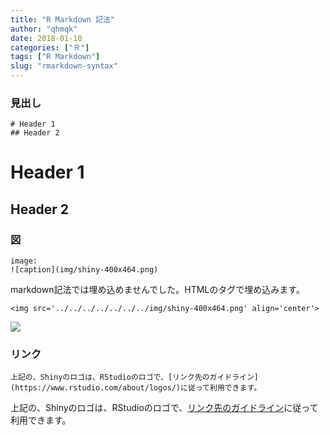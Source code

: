```yaml
---
title: "R Markdown 記法"
author: "qhmqk"
date: 2018-01-10
categories: ["Ｒ"]
tags: ["R Markdown"]
slug: "rmarkdown-syntax"
---
```


### 見出し

```
# Header 1
## Header 2
```

# Header 1
## Header 2


### 図

```
image:
![caption](img/shiny-400x464.png)
```

markdown記法では埋め込めませんでした。HTMLのタグで埋め込みます。

```
<img src='../../../../../../../img/shiny-400x464.png' align='center'>
```

<img src='../../../../../../../img/shiny-400x464.png' align='center'>


### リンク

```
上記の、Shinyのロゴは、RStudioのロゴで、[リンク先のガイドライン](https://www.rstudio.com/about/logos/)に従って利用できます。
```

上記の、Shinyのロゴは、RStudioのロゴで、[リンク先のガイドライン](https://www.rstudio.com/about/logos/)に従って利用できます。
